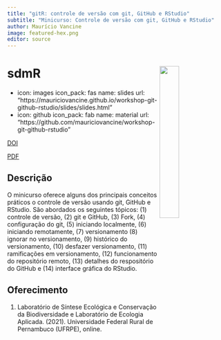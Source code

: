 ```yaml
---
title: "gitR: controle de versão com git, GitHub e RStudio"
subtitle: "Minicurso: Controle de versão com git, GitHub e RStudio"
author: Maurício Vancine
image: featured-hex.png
editor: source
---
```


# **sdmR** <img src="featured-hex.png" align="right" width="30%" min-width="120px"/>

- icon: images
  icon_pack: fas
  name: slides
  url: "https://mauriciovancine.github.io/workshop-git-github-rstudio/slides/slides.html"
- icon: github
  icon_pack: fab
  name: material
  url: "https://github.com/mauriciovancine/workshop-git-github-rstudio"
  
<div class="mt-4 d-flex flex-row flex-wrap gap-1 justify-content-left justify-content-sm-start" role="group" aria-label="Links">
 
  <a href="https://doi.org/10.1016/j.biocon.2017.02.033" class="btn btn-custom text-capitalize" target="_blank">
  <i class="ai ai-doi me-1"></i> DOI
 </a>
 
 <a href="2017-beca-etal.pdf" class="btn btn-custom text-capitalize"><i class="bi bi-file-earmark-pdf me-1"></i> PDF</a>

</div>
  
## Descrição

O minicurso oferece alguns dos principais conceitos práticos o controle de versão usando git, GitHub e RStudio. São abordados os seguintes tópicos: (1) controle de versão, (2) git e GitHub, (3) Fork, (4) configuração do git, (5) iniciando localmente, (6) iniciando remotamente, (7) versionamento (8) ignorar no versionamento, (9) histórico do versionamento, (10) desfazer versionamento, (11) ramificações em versionamento, (12) funcionamento do repositório remoto, (13) detalhes do respositório do GitHub e (14) interface gráfica do RStudio.

## Oferecimento

1. Laboratório de Síntese Ecológica e Conservação da Biodiversidade e Laboratório de Ecologia Aplicada. (2021). Universidade Federal Rural de Pernambuco (UFRPE), online.

